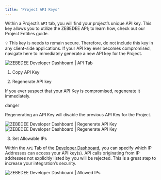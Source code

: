 ```yaml
---
title: 'Project API Keys'
---
```


Within a Project’s `API` tab, you will find your project’s unique API key. This key allows you to utilize the ZEBEDEE API; to learn how, check out our Project Entities guide.

💡 This key is needs to remain secure. Therefore, do not include this key in any client-side applications. If your API key ever becomes compromised, navigate here to immediately generate a new API key for the Project.

<Frame type="glass" caption="ZEBEDEE Developer Dashboard | API Tab">
  <img src="https://docs.zebedee.io/img/v2/projects-api-default.png" alt="ZEBEDEE Developer Dashboard | API Tab" />
</Frame>
<br />

1.  Copy API Key
    
2.  Regenerate API key
    

If you ever suspect that your API Key is compromised, regenerate it immediately.

danger

Regenerating an API Key will disable the previous API Key for the Project.

<Frame type="glass" caption="ZEBEDEE Developer Dashboard | Regenerate API Key">
  <img src="https://docs.zebedee.io/img/v2/projects-api-regenerate.png" alt="ZEBEDEE Developer Dashboard | Regenerate API Key" />
</Frame>
<br />

<Frame type="glass" caption="ZEBEDEE Developer Dashboard | Regenerate API Key">
  <img src="https://docs.zebedee.io/img/v2/projects-api-regenerate-2.png" alt="ZEBEDEE Developer Dashboard | Regenerate API Key" />
</Frame>
<br />

3.  Set Allowable IPs

Within the `API` Tab of the [Developer Dashboard](https://dashboard.zebedee.io), you can specify which IP Addresses can access your API key(s). API calls originating from IP addresses not explicitly listed by you will be rejected. This is a great step to increase your integration’s security.

<Frame type="glass" caption="ZEBEDEE Developer Dashboard | Allowed IPs">
  <img src="https://docs.zebedee.io/img/v2/projects-api-ip-whitelist.png" alt="ZEBEDEE Developer Dashboard | Allowed IPs" />
</Frame>
<br />